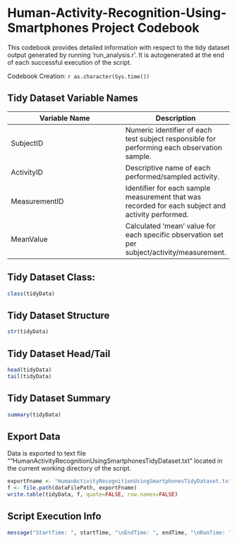 Human-Activity-Recognition-Using-Smartphones Project Codebook
=============================================================

This codebook provides detailed information with respect to 
the tidy dataset output generated by running 'run_analysis.r'.
It is autogenerated at the end of each successful execution
of the script.

Codebook Creation:  `r as.character(Sys.time())`


Tidy Dataset Variable Names
---------------------------

Variable Name    | Description
-----------------|------------
SubjectID        | Numeric identifier of each test subject responsible for performing each observation sample. 
ActivityID       | Descriptive name of each performed/sampled activity. 
MeasurementID    | Identifier for each sample measurement that was recorded for each subject and activity performed.
MeanValue        | Calculated 'mean' value for each specific observation set per subject/activity/measurement.

Tidy Dataset Class:
---------------
```r
class(tidyData)
```

Tidy Dataset Structure
----------------------
```r
str(tidyData)
```

Tidy Dataset Head/Tail
----------------------
```r
head(tidyData)
tail(tidyData)
```

Tidy Dataset Summary
--------------------
```r
summary(tidyData)
```

Export Data
-----------
Data is exported to text file ""HumanActivityRecognitionUsingSmartphonesTidyDataset.txt" located in the current working directory of the script.


```r
exportFname <- "HumanActivityRecognitionUsingSmartphonesTidyDataset.txt"
f <- file.path(dataFilePath, exportFname)
write.table(tidyData, f, quote=FALSE, row.names=FALSE)
```

Script Execution Info
---------------------
```r
message("StartTime: ", startTime, "\nEndTime: ", endTime, "\nRunTime: ", runTime)
```
